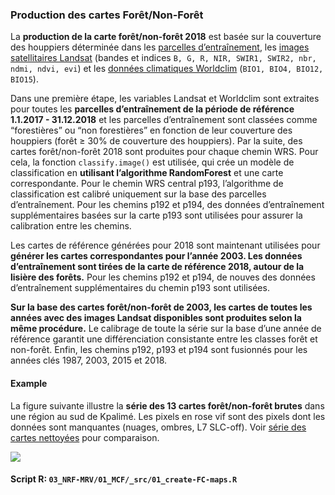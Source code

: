 
### Production des cartes Forêt/Non-Forêt

La **production de la carte forêt/non-forêt 2018** est basée sur la couverture des houppiers déterminée dans les [parcelles d'entraînement](#SSTS-training-plots), les [images satellitaires Landsat](#SSTS-Landsat) (bandes et indices `B, G, R, NIR, SWIR1, SWIR2, nbr, ndmi, ndvi, evi`) et les [données climatiques Worldclim](#SSTS-Worldclim) (`BIO1, BIO4, BIO12, BIO15`). 

Dans une première étape, les variables Landsat et Worldclim sont extraites pour toutes les **parcelles d'entraînement de la période de référence 1.1.2017 - 31.12.2018** et les parcelles d'entraînement sont classées comme "forestières" ou "non forestières" en fonction de leur couverture des houppiers (forêt ≥ 30% de couverture des houppiers). Par la suite, des cartes forêt/non-forêt 2018 sont produites pour chaque chemin WRS. Pour cela, la fonction `classify.image()` est utilisée, qui crée un modèle de classification en **utilisant l'algorithme RandomForest** et une carte correspondante. Pour le chemin WRS central p193, l'algorithme de classification est calibré uniquement sur la base des parcelles d'entraînement. Pour les chemins p192 et p194, des données d'entraînement supplémentaires basées sur la carte p193 sont utilisées pour assurer la calibration entre les chemins.

Les cartes de référence générées pour 2018 sont maintenant utilisées pour **générer les cartes correspondantes pour l'année 2003. Les données d'entraînement sont tirées de la carte de référence 2018, autour de la lisière des forêts.** Pour les chemins p192 et p194, de nouves des données d'entraînement supplémentaires du chemin p193 sont utilisées.

**Sur la base des cartes forêt/non-forêt de 2003, les cartes de toutes les années avec des images Landsat disponibles sont produites selon la même procédure.** Le calibrage de toute la série sur la base d'une année de référence garantit une différenciation consistante entre les classes forêt et non-forêt. Enfin, les chemins p192, p193 et p194 sont fusionnés pour les années clés 1987, 2003, 2015 et 2018.

#### Example {#NRF-create-fc-maps-figure -}

La figure suivante illustre la **série des 13 cartes forêt/non-forêt brutes** dans une région au sud de Kpalimé. Les pixels en rose vif sont des pixels dont les données sont manquantes (nuages, ombres, L7 SLC-off). Voir [série des cartes nettoyées](#NRF-clean-fc-maps-figure) pour comparaison.

![](images/FCC-rawmaps.png)


#### Script R: `03_NRF-MRV/01_MCF/_src/01_create-FC-maps.R` {-}

```r
```


